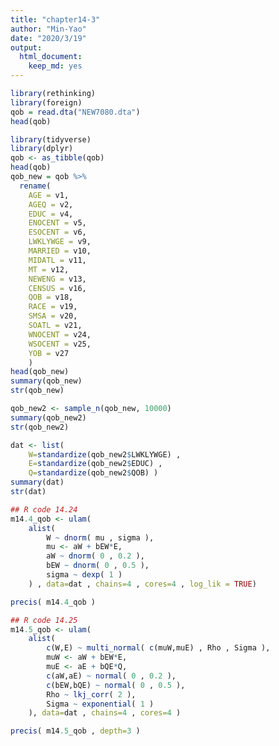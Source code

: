 ```yaml
---
title: "chapter14-3"
author: "Min-Yao"
date: "2020/3/19"
output: 
  html_document: 
    keep_md: yes
---
```


```r
library(rethinking)
library(foreign)
qob = read.dta("NEW7080.dta")
head(qob)
```

```r
library(tidyverse)
library(dplyr)
qob <- as_tibble(qob)
head(qob)
qob_new = qob %>% 
  rename(
    AGE = v1,
    AGEQ = v2,
    EDUC = v4,
    ENOCENT = v5,
    ESOCENT = v6,
    LWKLYWGE = v9,
    MARRIED = v10,
    MIDATL = v11,
    MT = v12,
    NEWENG = v13,
    CENSUS = v16,
    QOB = v18,
    RACE = v19,
    SMSA = v20,
    SOATL = v21,
    WNOCENT = v24,
    WSOCENT = v25,
    YOB = v27
    )
head(qob_new)
summary(qob_new)
str(qob_new)

qob_new2 <- sample_n(qob_new, 10000)
summary(qob_new2)
str(qob_new2)
```

```r
dat <- list(
    W=standardize(qob_new2$LWKLYWGE) ,
    E=standardize(qob_new2$EDUC) ,
    Q=standardize(qob_new2$QOB) )
summary(dat)
str(dat)
```

```r
## R code 14.24
m14.4_qob <- ulam(
    alist(
        W ~ dnorm( mu , sigma ),
        mu <- aW + bEW*E,
        aW ~ dnorm( 0 , 0.2 ),
        bEW ~ dnorm( 0 , 0.5 ),
        sigma ~ dexp( 1 )
    ) , data=dat , chains=4 , cores=4 , log_lik = TRUE)

precis( m14.4_qob )
```

```r
## R code 14.25
m14.5_qob <- ulam(
    alist(
        c(W,E) ~ multi_normal( c(muW,muE) , Rho , Sigma ),
        muW <- aW + bEW*E,
        muE <- aE + bQE*Q,
        c(aW,aE) ~ normal( 0 , 0.2 ),
        c(bEW,bQE) ~ normal( 0 , 0.5 ),
        Rho ~ lkj_corr( 2 ),
        Sigma ~ exponential( 1 )
    ), data=dat , chains=4 , cores=4 )

precis( m14.5_qob , depth=3 )
```
